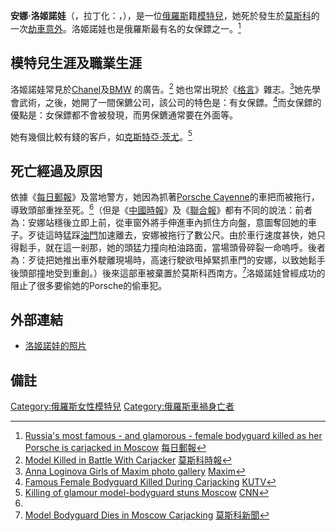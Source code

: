 '''安娜·洛姬諾娃'''（{{lang-ru|Анна Логинова}}，拉丁化：{{lang|en|Anna Loginova}}，{{bd|1978年|9月3日|2008年|1月31日|catIdx=Loginova}}），是一位[[俄羅斯|俄羅斯]]籍[[模特兒|模特兒]]，她死於發生於[[莫斯科|莫斯科]]的一次[[劫車意外|劫車意外]]。洛姬諾娃也是俄羅斯最有名的女保鏢之一。<ref name="dailymail">[http://www.dailymail.co.uk/pages/live/articles/news/worldnews.html?in_article_id=511139&in_page_id=1811 Russia's most famous - and glamorous - female bodyguard killed as her Porsche is carjacked in Moscow] {{Wayback|url=http://www.dailymail.co.uk/pages/live/articles/news/worldnews.html?in_article_id=511139&in_page_id=1811 |date=20200413204837 }} [[每日郵報|每日郵報]]</ref>

==模特兒生涯及職業生涯==
洛姬諾娃常見於[[香奈兒|Chanel]]及[[BMW|BMW]] 的廣告。<ref>[http://www.themoscowtimes.com/stories/2008/01/31/017.html Model Killed in Battle With Carjacker] {{Wayback|url=http://www.themoscowtimes.com/stories/2008/01/31/017.html |date=20081122084645 }} [[莫斯科時報|莫斯科時報]]</ref> 她也常出現於《[[格言(雜誌)|格言]]》雜志。<ref name="Maxim">[http://www.maximonline.com/Annalonginova/girls_of_maxim/971.aspx?src=GM7070:MD Anna Loginova Girls of Maxim photo gallery] {{Wayback|url=http://www.maximonline.com/Annalonginova/girls_of_maxim/971.aspx?src=GM7070:MD |date=20080208044201 }} [[Maxim|Maxim]]</ref>她先學會武術，之後，她開了一間保鑣公司，該公司的特色是：有女保鏢。<ref>[http://www.kutv.com/content/news/watercooler/story.aspx?content_id=df2ebe64-3861-4d4b-973d-c2151d7b9f68 Famous Female Bodyguard Killed During Carjacking] {{Wayback|url=http://www.kutv.com/content/news/watercooler/story.aspx?content_id=df2ebe64-3861-4d4b-973d-c2151d7b9f68 |date=20080305155934 }} [[KUTV|KUTV]]</ref>而女保鏢的優點是：女保鏢都不會被發現，而男保鑣通常要在外面等。

她有幾個比較有錢的客戶，如[[克斯特亞·茨尤|克斯特亞·茨尤]]。<ref>[http://www.cnn.com/2008/WORLD/europe/02/01/russia.killing/index.html  Killing of glamour model-bodyguard stuns Moscow] {{Wayback|url=http://www.cnn.com/2008/WORLD/europe/02/01/russia.killing/index.html |date=20200111062354 }} [[CNN|CNN]]</ref>

==死亡經過及原因==
依據《[[每日郵報|每日郵報]]》及當地警方，她因為抓著[[Porsche_Cayenne|Porsche Cayenne]]的車把而被拖行，導致頭部重挫至死。<ref name="dailymail" />（但是《[[中國時報|中國時報]]》及《[[聯合報|聯合報]]》都有不同的說法：前者為：安娜站穩後立即上前，從車窗外將手伸進車內抓住方向盤，意圖奪回她的車子。歹徒這時猛踩[[節流閥|油門]]加速離去，安娜被拖行了數公尺。由於車行速度甚快，她只得鬆手，就在這一剎那，她的頭猛力撞向柏油路面，當場頭骨碎裂一命嗚呼。後者為：歹徒把她推出車外駛離現場時，高速行駛欲甩掉緊抓車門的安娜，以致她鬆手後頭部撞地受到重創。）後來這部車被棄置於莫斯科西南方。<ref>[http://mnweekly.ru/news/20080131/55307100.html Model Bodyguard Dies in Moscow Carjacking] {{Wayback|url=http://mnweekly.ru/news/20080131/55307100.html |date=20080208143342 }} [[莫斯科新聞|莫斯科新聞]]</ref>洛姬諾娃曾經成功的阻止了很多要偷她的Porsche的偷車犯。

==外部連結==
*[http://www.dailymail.co.uk/pages/live/articles/news/worldnews.html?in_article_id=511139&in_page_id=1811 洛姬諾娃的照片] {{Wayback|url=http://www.dailymail.co.uk/pages/live/articles/news/worldnews.html?in_article_id=511139&in_page_id=1811 |date=20200413204837 }}

==備註==
{{reflist}}

{{DEFAULTSORT:Loginova, Anna}}
[[Category:俄羅斯女性模特兒|Category:俄羅斯女性模特兒]]
[[Category:俄羅斯車禍身亡者|Category:俄羅斯車禍身亡者]]